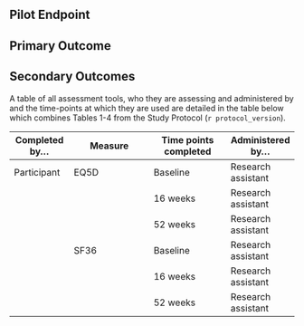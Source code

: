 ## Pilot Endpoint
<!-- This section is optional and only required if there is a pilot phase to the study -->
<!-- Delete if not required                                                            -->

## Primary Outcome

<!-- State the single primary outcome here, include citations                          -->

## Secondary Outcomes

<!-- State the secondary outcomes here, include citations                              -->

A table of all assessment tools, who they are assessing and administered by and the time-points at which they are used are detailed in the table below which combines Tables 1-4 from the Study Protocol (`r protocol_version`).

<!-- Complete the table below showing what is recorded when, by whom and who           -->
<!-- administers it.                                                                   -->

| Completed by...  | Measure                | Time points completed | Administered by... |
|------------------|------------------------|-----------------------|--------------------|
| Participant      | EQ5D                   | Baseline              | Research assistant |
|                  |                        | 16 weeks              | Research assistant |
|                  |                        | 52 weeks              | Research assistant |
|                  | SF36                   | Baseline              | Research assistant |
|                  |                        | 16 weeks              | Research assistant |
|                  |                        | 52 weeks              | Research assistant |
